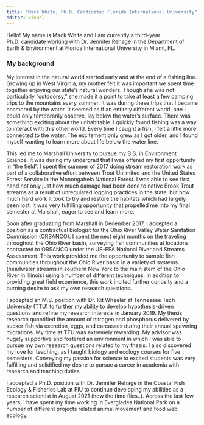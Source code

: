 ```yaml
---
title: "Mack White, Ph.D. Candidate: Florida International University"
editor: visual
---
```


Hello! My name is Mack White and I am currently a third-year Ph.D. candidate working with Dr. Jennifer Rehage in the Department of Earth & Environment at Florida International University in Miami, FL.

### My background

My interest in the natural world started early and at the end of a fishing line. Growing up in West Virginia, my mother felt it was important we spent time together enjoying our state’s natural wonders. Though she was not particularly “outdoorsy,” she made it a point to take at least a few camping trips to the mountains every summer. It was during these trips that I became enamored by the water. It seemed as if an entirely different world, one I could only temporarily observe, lay below the water’s surface. There was something exciting about the unhabitable. I quickly found fishing was a way to interact with this other world. Every time I caught a fish, I felt a little more connected to the water. The excitement only grew as I got older, and I found myself wanting to learn more about life below the water line.

This led me to Marshall University to pursue my B.S. in Environment Science. It was during my undergrad that I was offered my first opportunity in "the field". I spent the summer of 2017 doing stream restoration work as part of a collaborative effort between Trout Unlimited and the United States Forest Service in the Monongahela National Forest. I was able to see first hand not only just how much damage had been done to native Brook Trout streams as a result of unregulated logging practices in the state, but how much hard work it took to try and restore the habitats which had largely been lost. It was very fulfilling opportunity that propelled me into my final semester at Marshall, eager to see and learn more.

Soon after graduating from Marshall in December 2017, I accepted a position as a contractual biologist for the Ohio River Valley Water Sanitation Commission (ORSANCO). I spent the next eight months on the traveling throughout the Ohio River basin, surveying fish communities at locations contracted to ORSANCO under the US-EPA National River and Streams Assessment. This work provided me the opportunity to sample fish communities throughout the Ohio River basin in a variety of systems (headwater streams in southern New York to the main stem of the Ohio River in Illinois) using a number of different techniques. In addition to providing great field experience, this work incited further curiosity and a burning desire to ask my own research questions.

I accepted an M.S. position with Dr. Kit Wheeler at Tennessee Tech University (TTU) to further my ability to develop hypothesis-driven questions and refine my research interests in January 2019. My thesis research quantified the amount of nitrogen and phosphorus delivered by sucker fish via excretion, eggs, and carcasses during their annual spawning migrations. My time at TTU was extremely rewarding. My advisor was hugely supportive and fostered an environment in which I was able to pursue my own research questions related to my thesis. I also discovered my love for teaching, as I taught biology and ecology courses for five semesters. Conveying my passion for science to excited students was very fulfilling and solidified my desire to pursue a career in academia with research and teaching duties.

I accepted a Ph.D. position with Dr. Jennifer Rehage in the Coastal Fish Ecology & Fisheries Lab at FIU to continue developing my abilities as a research scientist in August 2021 (how the time flies..). Across the last few years, I have spent my time working in Everglades National Park on a number of different projects related animal movement and food web ecology,
